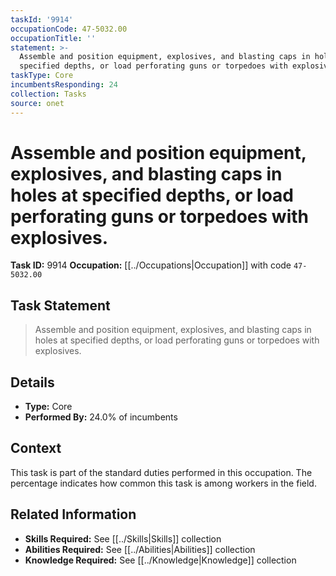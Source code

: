 ```yaml
---
taskId: '9914'
occupationCode: 47-5032.00
occupationTitle: ''
statement: >-
  Assemble and position equipment, explosives, and blasting caps in holes at
  specified depths, or load perforating guns or torpedoes with explosives.
taskType: Core
incumbentsResponding: 24
collection: Tasks
source: onet
---
```

# Assemble and position equipment, explosives, and blasting caps in holes at specified depths, or load perforating guns or torpedoes with explosives.

**Task ID:** 9914
**Occupation:** [[../Occupations|Occupation]] with code `47-5032.00`

## Task Statement

> Assemble and position equipment, explosives, and blasting caps in holes at specified depths, or load perforating guns or torpedoes with explosives.

## Details

- **Type:** Core
- **Performed By:** 24.0% of incumbents

## Context

This task is part of the standard duties performed in this occupation. The percentage indicates how common this task is among workers in the field.

## Related Information

- **Skills Required:** See [[../Skills|Skills]] collection
- **Abilities Required:** See [[../Abilities|Abilities]] collection
- **Knowledge Required:** See [[../Knowledge|Knowledge]] collection
